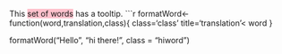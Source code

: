 
<style>
.hiword {background:pink;}
</style>
This <span class='hiword' title='This one!'>set of words</span> has a tooltip.
```r
formatWord<-function(word,translation,class){
  <span> class='class' title='translation'< word </span>
}

formatWord("Hello", "hi there!", class = "hiword")






